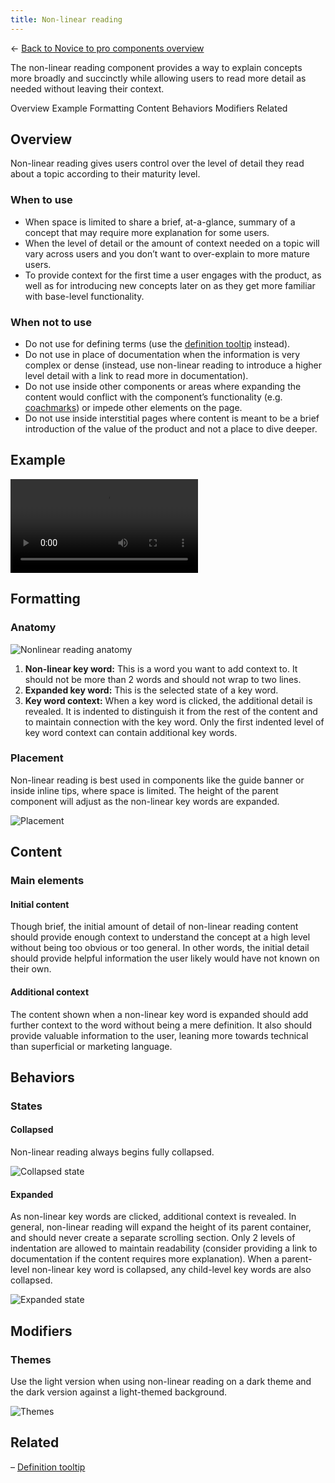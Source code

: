 ```yaml
---
title: Non-linear reading
---
```


← [Back to Novice to pro components overview](/novice-to-pro/components/overview)

<PageDescription>

The non-linear reading component provides a way to explain concepts more broadly and succinctly while allowing users to read more 
detail as needed without leaving their context. 

</PageDescription>

<AnchorLinks>
   <AnchorLink>Overview</AnchorLink>
   <AnchorLink>Example</AnchorLink>
   <AnchorLink>Formatting</AnchorLink>
   <AnchorLink>Content</AnchorLink>
   <AnchorLink>Behaviors</AnchorLink>
   <AnchorLink>Modifiers</AnchorLink>
   <AnchorLink>Related</AnchorLink>
</AnchorLinks>


## Overview

Non-linear reading gives users control over the level of detail they read about a topic according to their maturity level. 

### When to use

- When space is limited to share a brief, at-a-glance, summary of a concept that may require more explanation for some users.
- When the level of detail or the amount of context needed on a topic will vary across users and you don’t want to over-explain to 
more mature users. 
- To provide context for the first time a user engages with the product, as well as for introducing new concepts later on as they 
get more familiar with base-level functionality. 

### When not to use

- Do not use for defining terms (use the [definition tooltip](https://carbondesignsystem.com/components/tooltip/usage/) instead).
- Do not use in place of documentation when the information is very complex or dense 
(instead, use non-linear reading to introduce a higher level detail with a link to 
read more in documentation). 
- Do not use inside other components or areas where expanding the content would conflict with the component’s 
functionality (e.g. [coachmarks](/novice-to-pro/components/coachmark/usage)) or impede other 
elements on the page. 
- Do not use inside interstitial pages where content is meant to be a brief introduction of the value of the 
product and not a place to dive deeper. 


## Example

<Row>
<Column colMd={12} colLg={12}>

<Video src="images/nonlinear-reading-01.mp4" autoPlay loop>
    <track kind="captions" src="images/nonlinear-reading-01.mp4" />
</Video>

</Column>
</Row>


## Formatting

### Anatomy

<Row>
<Column colMd={8} colLg={8}>

![Nonlinear reading anatomy](images/nonlinear-reading-02.png)

</Column>
</Row>

1. **Non-linear key word:** This is a word you want to add context to. It should not be more than 2 words and should not wrap to 
two lines.
2. **Expanded key word:** This is the selected state of a key word.
3. **Key word context:** When a key word is clicked, the additional detail is revealed. It is indented to distinguish 
it from the rest of the content and to maintain connection with the key word. Only the first indented level of key word context can contain 
additional key words.

### Placement

Non-linear reading is best used in components like the guide banner or inside inline tips, where space is limited. The height of the parent 
component will adjust as the non-linear key words are expanded.

<Row>
<Column colMd={12} colLg={12}>

![Placement](images/nonlinear-reading-03.png)

</Column>
</Row>


## Content

### Main elements

#### Initial content

Though brief, the initial amount of detail of non-linear reading content should provide enough context to understand the concept at 
a high level without being too obvious or too general. In other words, the initial detail should provide helpful information the 
user likely would have not known on their own. 

#### Additional context

The content shown when a non-linear key word is expanded should add further context to the word without being a mere definition. It 
also should provide valuable information to the user, leaning more towards technical than superficial or marketing language.


## Behaviors

### States

#### Collapsed

Non-linear reading always begins fully collapsed.

<Row>
<Column colMd={12} colLg={12}>

![Collapsed state](images/nonlinear-reading-04.png)

</Column>
</Row>

#### Expanded

As non-linear key words are clicked, additional context is revealed. In general, non-linear reading will expand the height of its 
parent container, and should never create a separate scrolling section. Only 2 levels of indentation are allowed to maintain 
readability (consider providing a link to documentation if the content requires more explanation). When a parent-level non-linear 
key word is collapsed, any child-level key words are also collapsed.

<Row>
<Column colMd={12} colLg={12}>

![Expanded state](images/nonlinear-reading-05.png)

</Column>
</Row>


## Modifiers

### Themes

Use the light version when using non-linear reading on a dark theme and the dark version against a light-themed background. 

<Row>
<Column colMd={8} colLg={8}>

![Themes](images/nonlinear-reading-06.png)

</Column>
</Row>

## Related

– [Definition tooltip](https://carbondesignsystem.com/components/tooltip/usage/#definition-tooltip)
